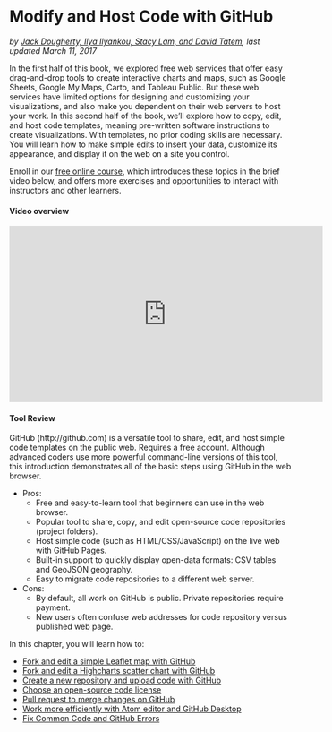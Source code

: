 # Modify and Host Code with GitHub {#github}
*by [Jack Dougherty, Ilya Ilyankou, Stacy Lam, and David Tatem](authors), last updated March 11, 2017*

In the first half of this book, we explored free web services that offer easy drag-and-drop tools to create interactive charts and maps, such as Google Sheets, Google My Maps, Carto, and Tableau Public. But these web services have limited options for designing and customizing your visualizations, and also make you dependent on their web servers to host your work. In this second half of the book, we'll explore how to copy, edit, and host code templates, meaning pre-written software instructions to create visualizations. With templates, no prior coding skills are necessary. You will learn how to make simple edits to insert your data, customize its appearance, and display it on the web on a site you control.

Enroll in our [free online course](https://www.edx.org/course/data-visualization-for-all), which introduces these topics in the brief video below, and offers more exercises and opportunities to interact with instructors and other learners.

#### Video overview {-}
<iframe width="560" height="315" src="https://www.youtube.com/embed/w6dQ-RIQ5bc?rel=0" frameborder="0" allow="autoplay; encrypted-media" allowfullscreen></iframe>

#### Tool Review {-}
GitHub (http://github.com) is a versatile tool to share, edit, and host simple code templates on the public web. Requires a free account. Although advanced coders use more powerful command-line versions of this tool, this introduction demonstrates all of the basic steps using GitHub in the web browser.

- Pros:
  - Free and easy-to-learn tool that beginners can use in the web browser.
  - Popular tool to share, copy, and edit open-source code repositories (project folders).
  - Host simple code (such as HTML/CSS/JavaScript) on the live web with GitHub Pages.
  - Built-in support to quickly display open-data formats: CSV tables and GeoJSON geography.
  - Easy to migrate code repositories to a different web server.
- Cons:
  - By default, all work on GitHub is public. Private repositories require payment.
  - New users often confuse web addresses for code repository versus published web page.

In this chapter, you will learn how to:

- [Fork and edit a simple Leaflet map with GitHub](fork-leaflet)
- [Fork and edit a Highcharts scatter chart with GitHub](fork-highcharts)
- [Create a new repository and upload code with GitHub](create-repo)
- [Choose an open-source code license](choose-license)
- [Pull request to merge changes on GitHub](pull-request)
- [Work more efficiently with Atom editor and GitHub Desktop](atom-desktop)
- [Fix Common Code and GitHub Errors](fix-code)
